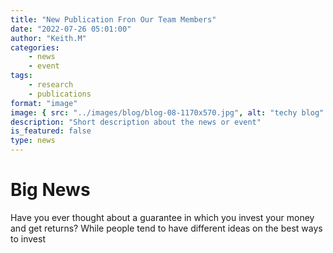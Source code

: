 ```yaml
---
title: "New Publication Fron Our Team Members"
date: "2022-07-26 05:01:00"
author: "Keith.M"
categories:
    - news
    - event
tags:
    - research
    - publications
format: "image"
image: { src: "../images/blog/blog-08-1170x570.jpg", alt: "techy blog" }
description: "Short description about the news or event"
is_featured: false
type: news
---
```


# Big News

Have you ever thought about a guarantee in which you invest your money and get returns? While people tend to have different ideas on the best ways to invest
